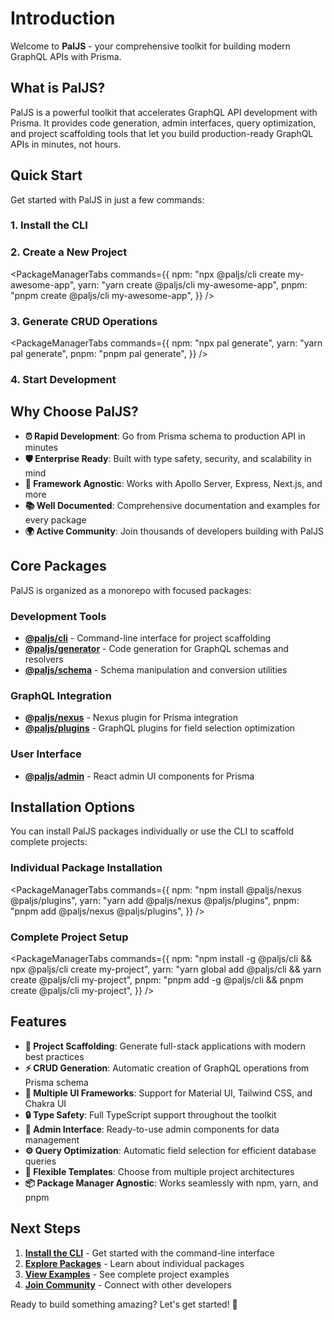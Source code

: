 # Introduction

Welcome to **PalJS** - your comprehensive toolkit for building modern GraphQL APIs with Prisma.

## What is PalJS?

PalJS is a powerful toolkit that accelerates GraphQL API development with Prisma. It provides code generation, admin interfaces, query optimization, and project scaffolding tools that let you build production-ready GraphQL APIs in minutes, not hours.

## Quick Start

Get started with PalJS in just a few commands:

### 1. Install the CLI

<CLIInstallationTabs />

### 2. Create a New Project

<PackageManagerTabs
  commands={{
    npm: "npx @paljs/cli create my-awesome-app",
    yarn: "yarn create @paljs/cli my-awesome-app",
    pnpm: "pnpm create @paljs/cli my-awesome-app",
  }}
/>

### 3. Generate CRUD Operations

<PackageManagerTabs
  commands={{
    npm: "npx pal generate",
    yarn: "yarn pal generate",
    pnpm: "pnpm pal generate",
  }}
/>

### 4. Start Development

<DevServerTabs />

## Why Choose PalJS?

- **⏰ Rapid Development**: Go from Prisma schema to production API in minutes
- **🛡️ Enterprise Ready**: Built with type safety, security, and scalability in mind
- **🔌 Framework Agnostic**: Works with Apollo Server, Express, Next.js, and more
- **📚 Well Documented**: Comprehensive documentation and examples for every package
- **🌍 Active Community**: Join thousands of developers building with PalJS

## Core Packages

PalJS is organized as a monorepo with focused packages:

### Development Tools

- **[@paljs/cli](/docs/packages-cli)** - Command-line interface for project scaffolding
- **[@paljs/generator](/docs/packages-generator)** - Code generation for GraphQL schemas and resolvers
- **[@paljs/schema](/docs/packages-schema)** - Schema manipulation and conversion utilities

### GraphQL Integration

- **[@paljs/nexus](/docs/packages-nexus)** - Nexus plugin for Prisma integration
- **[@paljs/plugins](/docs/packages-plugins)** - GraphQL plugins for field selection optimization

### User Interface

- **[@paljs/admin](/docs/packages-admin)** - React admin UI components for Prisma

## Installation Options

You can install PalJS packages individually or use the CLI to scaffold complete projects:

### Individual Package Installation

<PackageManagerTabs
  commands={{
    npm: "npm install @paljs/nexus @paljs/plugins",
    yarn: "yarn add @paljs/nexus @paljs/plugins",
    pnpm: "pnpm add @paljs/nexus @paljs/plugins",
  }}
/>

### Complete Project Setup

<PackageManagerTabs
  commands={{
    npm: "npm install -g @paljs/cli && npx @paljs/cli create my-project",
    yarn: "yarn global add @paljs/cli && yarn create @paljs/cli my-project",
    pnpm: "pnpm add -g @paljs/cli && pnpm create @paljs/cli my-project",
  }}
/>

## Features

- **🚀 Project Scaffolding**: Generate full-stack applications with modern best practices
- **⚡ CRUD Generation**: Automatic creation of GraphQL operations from Prisma schema
- **🎨 Multiple UI Frameworks**: Support for Material UI, Tailwind CSS, and Chakra UI
- **🔒 Type Safety**: Full TypeScript support throughout the toolkit
- **📱 Admin Interface**: Ready-to-use admin components for data management
- **⚙️ Query Optimization**: Automatic field selection for efficient database queries
- **🔧 Flexible Templates**: Choose from multiple project architectures
- **📦 Package Manager Agnostic**: Works seamlessly with npm, yarn, and pnpm

## Next Steps

1. **[Install the CLI](/docs/packages-cli)** - Get started with the command-line interface
2. **[Explore Packages](/docs/packages-admin)** - Learn about individual packages
3. **[View Examples](https://github.com/paljs/prisma-tools/tree/main/packages/create/examples)** - See complete project examples
4. **[Join Community](https://discord.gg/X7yWXrM)** - Connect with other developers

Ready to build something amazing? Let's get started! 🚀
